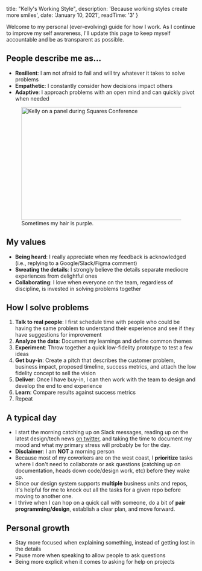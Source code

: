 
  title: "Kelly's Working Style",
  description: 'Because working styles create more smiles',
  date: 'January 10, 2021',
  readTime: '3'
}


Welcome to my personal (ever-evolving) guide for how I work. As I continue to improve my self awareness, I'll update this page to keep myself accountable and be as transparent as possible.

## People describe me as...

- **Resilient**: I am not afraid to fail and will try whatever it takes to solve problems
- **Empathetic**: I constantly consider how decisions impact others
- **Adaptive**: I approach problems with an open mind and can quickly pivot when needed

<figure>
  <Image
    src="/images/panel.png"
    alt="Kelly on a panel during Squares Conference"
    layout="responsive"
    width="960"
    height="300"
  />
  <figcaption>Sometimes my hair is purple.</figcaption>
</figure>

## My values

- **Being heard**: I really appreciate when my feedback is acknowledged (i.e., replying to a Google/Slack/Figma comment)
- **Sweating the details**: I strongly believe the details separate mediocre experiences from delightful ones
- **Collaborating**: I love when everyone on the team, regardless of discipline, is invested in solving problems together

## How I solve problems

1. **Talk to real people**: I first schedule time with people who could be having the same problem to understand their experience and see if they have suggestions for improvement
2. **Analyze the data**: Document my learnings and define common themes
3. **Experiment**: Throw together a quick low-fidelity prototype to test a few ideas
4. **Get buy-in**: Create a pitch that describes the customer problem, business impact, proposed timeline, success metrics, and attach the low fidelity concept to sell the vision
5. **Deliver**: Once I have buy-in, I can then work with the team to design and develop the end to end experience
6. **Learn**: Compare results against success metrics
7. Repeat

## A typical day

- I start the morning catching up on Slack messages, reading up on the latest design/tech news [on twitter](https://twitter.com/kellycodeschaos), and taking the time to document my mood and what my primary stress will probably be for the day.
- **Disclaimer**: I am **NOT** a morning person
- Because most of my coworkers are on the west coast, I **prioritize** tasks where I don't need to collaborate or ask questions (catching up on documentation, heads down code/design work, etc) before they wake up.
- Since our design system supports **multiple** business units and repos, it's helpful for me to knock out all the tasks for a given repo before moving to another one.
- I thrive when I can hop on a quick call with someone, do a bit of **pair programming/design**, establish a clear plan, and move forward.

## Personal growth

- Stay more focused when explaining something, instead of getting lost in the details
- Pause more when speaking to allow people to ask questions
- Being more explicit when it comes to asking for help on projects
